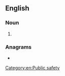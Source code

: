 ==English==

===Noun===
{{en-noun}}

# {{init of|lang=en|{{w|public-safety answering point}}}}

===Anagrams===
* {{anagrams|en|a=apps|APPs|Apps|PAPs|Sapp|apps|apps.|p'aps|paps}}

[[Category:en:Public safety]]